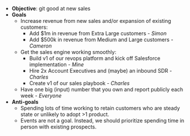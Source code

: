 - **Objective**: git good at new sales
- **Goals**
  - Increase revenue from new sales and/or expansion of existing customers:
    - Add $1m in revenue from Extra Large customers - _Simon_
    - Add $500k in revenue from Medium and Large customers - _Cameron_
  - Get the sales engine working smoothly:
    - Build v1 of our revops platform and kick off Salesforce implementation - _Mine_
    - Hire 2x Account Executives and (maybe) an inbound SDR - _Charles_
    - Create v1 of our sales playbook - _Charles_
  - Have one big (input) number that you own and report publicly each week - _Everyone_
- **Anti-goals**
  - Spending lots of time working to retain customers who are steady state or unlikely to adopt >1 product.
  - Events are not a goal. Instead, we should prioritize spending time in person with existing prospects.
